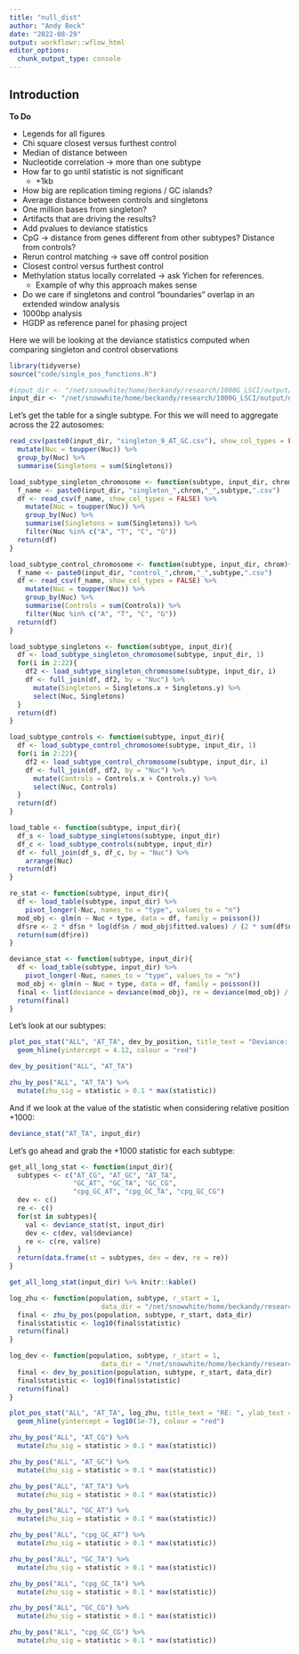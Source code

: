 ```yaml
---
title: "null_dist"
author: "Andy Beck"
date: "2022-08-29"
output: workflowr::wflow_html
editor_options:
  chunk_output_type: console
---
```


## Introduction

**To Do**

* Legends for all figures
* Chi square closest versus furthest control
* Median of distance between 
* Nucleotide correlation -> more than one subtype 
* How far to go until statistic is not significant
  * +1kb
* How big are replication timing regions / GC islands?
* Average distance between controls and singletons
* One million bases from singleton?
* Artifacts that are driving the results?
* Add pvalues to deviance statistics
* CpG -> distance from genes different from other subtypes? Distance from controls?
* Rerun control matching -> save off control position
* Closest control versus furthest control
* Methylation status locally correlated -> ask Yichen for references.
    * Example of why this approach makes sense
    
* Do we care if singletons and control "boundaries" overlap in an extended window analysis
* 1000bp analysis
* HGDP as reference panel for phasing project

Here we will be looking at the deviance statistics computed when comparing singleton and control observations 

```r
library(tidyverse)
source("code/single_pos_functions.R")

#input_dir <- "/net/snowwhite/home/beckandy/research/1000G_LSCI/output/null_dist/ALL/"
input_dir <- "/net/snowwhite/home/beckandy/research/1000G_LSCI/output/null_dist/no_mask/ALL/"
```

 Let's get the table for a single subtype. For this we will need to aggregate across the 22 autosomes:

```r
read_csv(paste0(input_dir, "singleton_9_AT_GC.csv"), show_col_types = FALSE) %>%
  mutate(Nuc = toupper(Nuc)) %>%
  group_by(Nuc) %>%
  summarise(Singletons = sum(Singletons))
```

 
```r
load_subtype_singleton_chromosome <- function(subtype, input_dir, chrom){
  f_name <- paste0(input_dir, "singleton_",chrom,"_",subtype,".csv")
  df <- read_csv(f_name, show_col_types = FALSE) %>%
    mutate(Nuc = toupper(Nuc)) %>%
    group_by(Nuc) %>%
    summarise(Singletons = sum(Singletons)) %>%
    filter(Nuc %in% c("A", "T", "C", "G"))
  return(df)
}

load_subtype_control_chromosome <- function(subtype, input_dir, chrom){
  f_name <- paste0(input_dir, "control_",chrom,"_",subtype,".csv")
  df <- read_csv(f_name, show_col_types = FALSE) %>%
    mutate(Nuc = toupper(Nuc)) %>%
    group_by(Nuc) %>%
    summarise(Controls = sum(Controls)) %>%
    filter(Nuc %in% c("A", "T", "C", "G"))
  return(df)
}

load_subtype_singletons <- function(subtype, input_dir){
  df <- load_subtype_singleton_chromosome(subtype, input_dir, 1)
  for(i in 2:22){
    df2 <- load_subtype_singleton_chromosome(subtype, input_dir, i)
    df <- full_join(df, df2, by = "Nuc") %>%
      mutate(Singletons = Singletons.x + Singletons.y) %>%
      select(Nuc, Singletons)
  }
  return(df)
}

load_subtype_controls <- function(subtype, input_dir){
  df <- load_subtype_control_chromosome(subtype, input_dir, 1)
  for(i in 2:22){
    df2 <- load_subtype_control_chromosome(subtype, input_dir, i)
    df <- full_join(df, df2, by = "Nuc") %>%
      mutate(Controls = Controls.x + Controls.y) %>%
      select(Nuc, Controls)
  }
  return(df)
}

load_table <- function(subtype, input_dir){
  df_s <- load_subtype_singletons(subtype, input_dir)
  df_c <- load_subtype_controls(subtype, input_dir)
  df <- full_join(df_s, df_c, by = "Nuc") %>%
    arrange(Nuc)
  return(df)
}

re_stat <- function(subtype, input_dir){
  df <- load_table(subtype, input_dir) %>%
    pivot_longer(-Nuc, names_to = "type", values_to = "n") 
  mod_obj <- glm(n ~ Nuc + type, data = df, family = poisson())
  df$re <- 2 * df$n * log(df$n / mod_obj$fitted.values) / (2 * sum(df$n))
  return(sum(df$re))
}

deviance_stat <- function(subtype, input_dir){
  df <- load_table(subtype, input_dir) %>%
    pivot_longer(-Nuc, names_to = "type", values_to = "n")
  mod_obj <- glm(n ~ Nuc + type, data = df, family = poisson())
  final <- list(deviance = deviance(mod_obj), re = deviance(mod_obj) / (2*sum(df$n)))
  return(final)
}
```

Let's look at our subtypes:

```r
plot_pos_stat("ALL", "AT_TA", dev_by_position, title_text = "Deviance: ", ylab_text = "Deviance") +
  geom_hline(yintercept = 4.12, colour = "red")

dev_by_position("ALL", "AT_TA")

zhu_by_pos("ALL", "AT_TA") %>%
  mutate(zhu_sig = statistic > 0.1 * max(statistic))
```

And if we look at the value of the statistic when considering relative position +1000:

```r
deviance_stat("AT_TA", input_dir)
```

Let's go ahead and grab the +1000 statistic for each subtype:

```r
get_all_long_stat <- function(input_dir){
  subtypes <- c("AT_CG", "AT_GC", "AT_TA",
                "GC_AT", "GC_TA", "GC_CG",
                "cpg_GC_AT", "cpg_GC_TA", "cpg_GC_CG")
  dev <- c()
  re <- c()
  for(st in subtypes){
    val <- deviance_stat(st, input_dir)
    dev <- c(dev, val$deviance)
    re <- c(re, val$re)
  }
  return(data.frame(st = subtypes, dev = dev, re = re))
}

get_all_long_stat(input_dir) %>% knitr::kable()
```

```r
log_zhu <- function(population, subtype, r_start = 1,
                       data_dir = "/net/snowwhite/home/beckandy/research/1000G_LSCI/output/single_pos_df/"){
  final <- zhu_by_pos(population, subtype, r_start, data_dir)
  final$statistic <- log10(final$statistic)
  return(final)
}

log_dev <- function(population, subtype, r_start = 1,
                       data_dir = "/net/snowwhite/home/beckandy/research/1000G_LSCI/output/single_pos_df/"){
  final <- dev_by_position(population, subtype, r_start, data_dir)
  final$statistic <- log10(final$statistic)
  return(final)
}

plot_pos_stat("ALL", "AT_TA", log_zhu, title_text = "RE: ", ylab_text = "Log10 RE") +
  geom_hline(yintercept = log10(1e-7), colour = "red")
```


```r
zhu_by_pos("ALL", "AT_CG") %>%
  mutate(zhu_sig = statistic > 0.1 * max(statistic))
```

```r
zhu_by_pos("ALL", "AT_GC") %>%
  mutate(zhu_sig = statistic > 0.1 * max(statistic))
```

```r
zhu_by_pos("ALL", "AT_TA") %>%
  mutate(zhu_sig = statistic > 0.1 * max(statistic))
```

```r
zhu_by_pos("ALL", "GC_AT") %>%
  mutate(zhu_sig = statistic > 0.1 * max(statistic))
```

```r
zhu_by_pos("ALL", "cpg_GC_AT") %>%
  mutate(zhu_sig = statistic > 0.1 * max(statistic))
```

```r
zhu_by_pos("ALL", "GC_TA") %>%
  mutate(zhu_sig = statistic > 0.1 * max(statistic))
```

```r
zhu_by_pos("ALL", "cpg_GC_TA") %>%
  mutate(zhu_sig = statistic > 0.1 * max(statistic))
```

```r
zhu_by_pos("ALL", "GC_CG") %>%
  mutate(zhu_sig = statistic > 0.1 * max(statistic))
```

```r
zhu_by_pos("ALL", "cpg_GC_CG") %>%
  mutate(zhu_sig = statistic > 0.1 * max(statistic))
```
